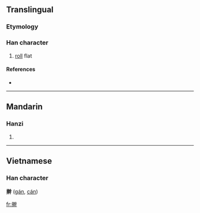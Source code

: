 {{also|扞}}
==Translingual==

===Etymology===
{{Han compound|手|幹|c1=s|c2=p|t1=hand|ls=psc}}

===Han character===
{{Han char|rn=64|rad=手|as=13|sn=16|four=|canj=手十十十 (QJJJ), X手十十十 (XQJJJ)}}

# [[roll]] flat

====References====
* {{Han ref|kx=0457.250|dkj=12780|dj=0806.080|hdz=31967.010|uh=64C0|ud=25792}}

----

==Mandarin==

===Hanzi===
{{cmn-hanzi|pin=[[gǎn]] ([[gan3]]), [[hàn]] ([[han4]])|wg=kan<sup>3</sup>, han<sup>4</sup>}}

# {{defn|Mandarin}}

----

==Vietnamese==
===Han character===
'''擀''' ([[gán]], [[cán]])

[[fr:擀]]